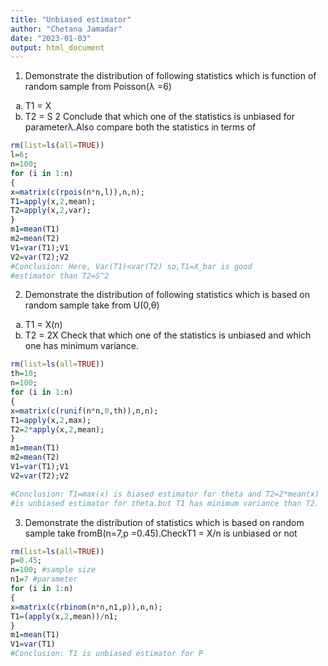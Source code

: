 ---
title: "Unbiased estimator"
author: "Chetana Jamadar"
date: "2023-01-03"
output: html_document
---
1. Demonstrate the distribution of following statistics which is function of random sample from Poisson(λ =6)
(a) T1 = X
(b) T2 = S
2
Conclude that which one of the statistics is unbiased for parameterλ.Also compare both the statistics in terms of 
```{r}
rm(list=ls(all=TRUE))
l=6;
n=100;
for (i in 1:n)
{
x=matrix(c(rpois(n*n,l)),n,n);
T1=apply(x,2,mean);
T2=apply(x,2,var);
}
m1=mean(T1)
m2=mean(T2)
V1=var(T1);V1
V2=var(T2);V2
#Conclusion: Here, Var(T1)<var(T2) so,T1=X_bar is good
#estimator than T2=S^2
```
2. Demonstrate the distribution of following statistics which is based on random sample take from U(0,θ)
(a) T1 = X(n)
(b) T2 = 2X
Check that which one of the statistics is unbiased and which one has minimum variance.
```{r}
rm(list=ls(all=TRUE))
th=10;
n=100;
for (i in 1:n)
{
x=matrix(c(runif(n*n,0,th)),n,n);
T1=apply(x,2,max);
T2=2*apply(x,2,mean);
}
m1=mean(T1)
m2=mean(T2)
V1=var(T1);V1
V2=var(T2);V2

#Conclusion: T1=max(x) is biased estimator for theta and T2=2*mean(x)
#is unbiased estimator for theta.but T1 has minimum variance than T2.
```
3. Demonstrate the distribution of statistics which is based on random sample take fromB(n=7,p =0.45).CheckT1 = X/n is unbiased or not
```{r}
rm(list=ls(all=TRUE))
p=0.45;
n=100; #sample size
n1=7 #parameter
for (i in 1:n)
{
x=matrix(c(rbinom(n*n,n1,p)),n,n);
T1=(apply(x,2,mean))/n1;
}
m1=mean(T1)
V1=var(T1)
#Conclusion: T1 is unbiased estimator for P
```

